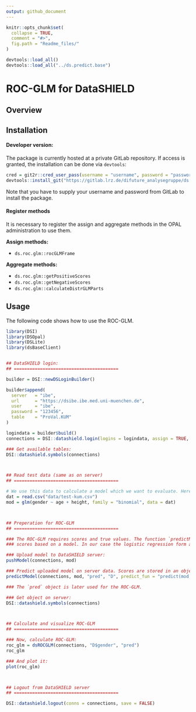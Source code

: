 ```yaml
---
output: github_document
---
```


<!-- README.md is generated from README.Rmd. Please edit that file -->

```r
knitr::opts_chunk$set(
  collapse = TRUE,
  comment = "#>",
  fig.path = "Readme_files/"
)

devtools::load_all()
devtools::load_all("../ds.predict.base")
```

# ROC-GLM for DataSHIELD

## Overview

## Installation

#### Developer version:

The package is currently hosted at a private GitLab repository. If access is granted, the installation can be done via `devtools`:

```r
cred = git2r::cred_user_pass(username = "username", password = "password")
devtools::install_git("https://gitlab.lrz.de/difuture_analysegruppe/ds.roc.glm.git", credentials = cred)
```

Note that you have to supply your username and password from GitLab to install the package.

#### Register methods

It is necessary to register the assign and aggregate methods in the OPAL administration to use them.

__Assign methods:__

- `ds.roc.glm::rocGLMFrame`

__Aggregate methods:__

- `ds.roc.glm::getPositiveScores`
- `ds.roc.glm::getNegativeScores`
- `ds.roc.glm::calculateDistrGLMParts`

## Usage

The following code shows how to use the ROC-GLM.

```r
library(DSI)
library(DSOpal)
library(DSLite)
library(dsBaseClient)


## DataSHIELD login:
## ========================================

builder = DSI::newDSLoginBuilder()

builder$append(
  server   = "ibe",
  url      = "https://dsibe.ibe.med.uni-muenchen.de",
  user     = "ibe",
  password = "123456",
  table    = "ProVal.KUM"
)

logindata = builder$build()
connections = DSI::datashield.login(logins = logindata, assign = TRUE, symbol = "D", opts = list(ssl_verifyhost = 0, ssl_verifypeer=0))

### Get available tables:
DSI::datashield.symbols(connections)



## Read test data (same as on server)
## ========================================

# We use this data to calculate a model which we want to evaluate. Here a simple logistic regression:
dat = read.csv("data/test-kum.csv")
mod = glm(gender ~ age + height, family = "binomial", data = dat)



## Preperation for ROC-GLM
## ========================================

### The ROC-GLM requires scores and true values. The function `predictModel` calculates the
### scores based on a model. In our case the logistic regression form above.

### Upload model to DataSHIELD server:
pushModel(connections, mod)

### Predict uploaded model on server data. Scores are stored in an object called `pred`:
predictModel(connections, mod, "pred", "D", predict_fun = "predict(mod, newdata = D, type = 'response')")

### The `pred` object is later used for the ROC-GLM.

### Get object on server:
DSI::datashield.symbols(connections)



## Calculate and visualize ROC-GLM
## ========================================

### Now, calculate ROC-GLM:
roc_glm = dsROCGLM(connections, "D$gender", "pred")
roc_glm

### And plot it:
plot(roc_glm)



## Logout from DataSHIELD server
## ========================================

DSI::datashield.logout(conns = connections, save = FALSE)
```

